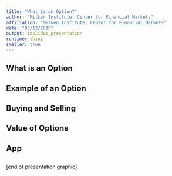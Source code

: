 ```yaml
---
title: "What is an Option?"
author: "Milken Institute, Center for Financial Markets"
affiliation: "Milken Institute, Center for Financial Markets"
date: "03/12/2015"
output: ioslides_presentation
runtime: shiny
smaller: true
---
```


## What is an Option



## Example of an Option



## Buying and Selling

 

## Value of Options 



## App


##

[end of presentation graphic]
